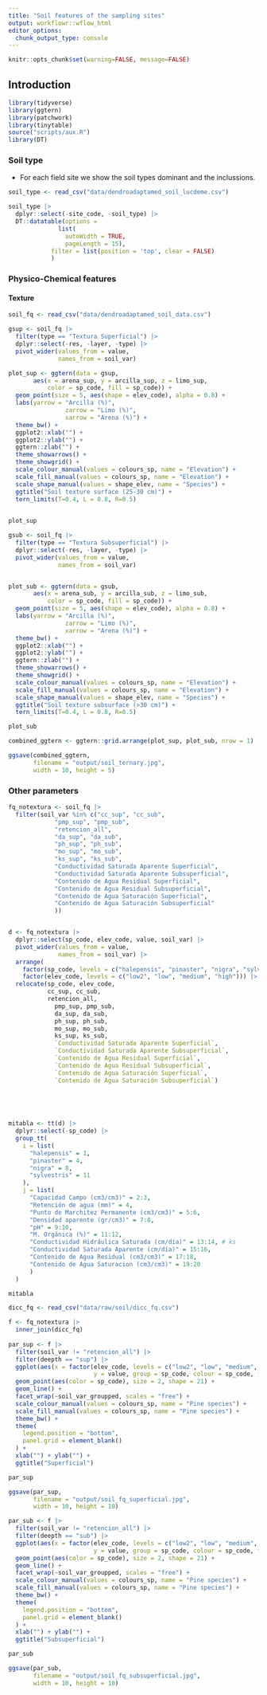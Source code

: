 ```yaml
---
title: "Soil features of the sampling sites"
output: workflowr::wflow_html
editor_options:
  chunk_output_type: console
---
```


```r
knitr::opts_chunk$set(warning=FALSE, message=FALSE)
```


## Introduction

```r
library(tidyverse)
library(ggtern)
library(patchwork)
library(tinytable)
source("scripts/aux.R")
library(DT)
```


### Soil type 

- For each field site we show the soil types dominant and the inclussions.

```r
soil_type <- read_csv("data/dendroadaptamed_soil_lucdeme.csv")
```

```r
soil_type |> 
  dplyr::select(-site_code, -soil_type) |> 
  DT::datatable(options =
              list(
                autoWidth = TRUE,
                pageLength = 15), 
            filter = list(position = 'top', clear = FALSE)
            )
```


### Physico-Chemical features  

#### Texture 

```r
soil_fq <- read_csv("data/dendroadaptamed_soil_data.csv")
```


```r
gsup <- soil_fq |> 
  filter(type == "Textura Superficial") |> 
  dplyr::select(-res, -layer, -type) |> 
  pivot_wider(values_from = value, 
              names_from = soil_var)

plot_sup <- ggtern(data = gsup, 
       aes(x = arena_sup, y = arcilla_sup, z = limo_sup, 
           color = sp_code, fill = sp_code)) +
  geom_point(size = 5, aes(shape = elev_code), alpha = 0.8) +
  labs(yarrow = "Arcilla (%)", 
                zarrow = "Limo (%)",
                xarrow = "Arena (%)") +
  theme_bw() +
  ggplot2::xlab("") +
  ggplot2::ylab("") +
  ggtern::zlab("") +
  theme_showarrows() +
  theme_showgrid() +
  scale_colour_manual(values = colours_sp, name = "Elevation") +
  scale_fill_manual(values = colours_sp, name = "Elevation") +
  scale_shape_manual(values = shape_elev, name = "Species") +
  ggtitle("Soil texture surface (25-30 cm)") +
  tern_limits(T=0.4, L = 0.8, R=0.5)
  

plot_sup
```

```r
gsub <- soil_fq |> 
  filter(type == "Textura Subsuperficial") |> 
  dplyr::select(-res, -layer, -type) |> 
  pivot_wider(values_from = value, 
              names_from = soil_var)


plot_sub <- ggtern(data = gsub, 
       aes(x = arena_sub, y = arcilla_sub, z = limo_sub, 
           color = sp_code, fill = sp_code)) +
  geom_point(size = 5, aes(shape = elev_code), alpha = 0.8) +
  labs(yarrow = "Arcilla (%)", 
                zarrow = "Limo (%)",
                xarrow = "Arena (%)") +
  theme_bw() +
  ggplot2::xlab("") +
  ggplot2::ylab("") +
  ggtern::zlab("") +
  theme_showarrows() +
  theme_showgrid() +
  scale_colour_manual(values = colours_sp, name = "Elevation") +
  scale_fill_manual(values = colours_sp, name = "Elevation") +
  scale_shape_manual(values = shape_elev, name = "Species") +
  ggtitle("Soil texture subsurface (>30 cm)") +
  tern_limits(T=0.4, L = 0.8, R=0.5) 

plot_sub 
```

```r
combined_ggtern <- ggtern::grid.arrange(plot_sup, plot_sub, nrow = 1)

ggsave(combined_ggtern, 
       filename = "output/soil_ternary.jpg",
       width = 10, height = 5)
```


### Other parameters

```r
fq_notextura <- soil_fq |> 
  filter(soil_var %in% c("cc_sup", "cc_sub",
             "pmp_sup", "pmp_sub", 
             "retencion_all",
             "da_sup", "da_sub", 
             "ph_sup", "ph_sub",
             "mo_sup", "mo_sub",
             "ks_sup", "ks_sub", 
             "Conductividad Saturada Aparente Superficial",
             "Conductividad Saturada Aparente Subsuperficial", 
             "Contenido de Agua Residual Superficial", 
             "Contenido de Agua Residual Subsuperficial",
             "Contenido de Agua Saturación Superficial",
             "Contenido de Agua Saturación Subsuperficial"
             ))


d <- fq_notextura |> 
  dplyr::select(sp_code, elev_code, value, soil_var) |> 
  pivot_wider(values_from = value,
              names_from = soil_var) |>
  arrange(
    factor(sp_code, levels = c("halepensis", "pinaster", "nigra", "sylvestris")), 
    factor(elev_code, levels = c("low2", "low", "medium", "high"))) |> 
  relocate(sp_code, elev_code,
           cc_sup, cc_sub,
           retencion_all,
             pmp_sup, pmp_sub, 
             da_sup, da_sub, 
             ph_sup, ph_sub,
             mo_sup, mo_sub,
             ks_sup, ks_sub, 
             `Conductividad Saturada Aparente Superficial`,
             `Conductividad Saturada Aparente Subsuperficial`, 
             `Contenido de Agua Residual Superficial`, 
             `Contenido de Agua Residual Subsuperficial`,
             `Contenido de Agua Saturación Superficial`,
             `Contenido de Agua Saturación Subsuperficial`) 
  

           


mitabla <- tt(d) |> 
  dplyr::select(-sp_code) |> 
  group_tt(
    i = list(
      "halepensis" = 1,
      "pinaster" = 4, 
      "nigra" = 8, 
      "sylvestris" = 11
    ),
    j = list(
      "Capacidad Campo (cm3/cm3)" = 2:3,
      "Retención de agua (mm)" = 4,
      "Punto de Marchitez Permanente (cm3/cm3)" = 5:6,
      "Densidad aparente (gr/cm3)" = 7:8, 
      "pH" = 9:10,
      "M. Orgánica (%)" = 11:12,
      "Conductividad Hidráulica Saturada (cm/día)" = 13:14, # ks 
      "Conductividad Saturada Aparente (cm/día)" = 15:16, 
      "Contenido de Agua Residual (cm3/cm3)" = 17:18, 
      "Contenido de Agua Saturacion (cm3/cm3)" = 19:20
      ) 
  ) 

mitabla
``` 

```r
dicc_fq <- read_csv("data/raw/soil/dicc_fq.csv")

f <- fq_notextura |> 
  inner_join(dicc_fq) 
  
par_sup <- f |> 
  filter(soil_var != "retencion_all") |> 
  filter(deepth == "sup") |> 
  ggplot(aes(x = factor(elev_code, levels = c("low2", "low", "medium", "high")),
                        y = value, group = sp_code, colour = sp_code, fill = sp_code)) +
  geom_point(aes(color = sp_code), size = 2, shape = 21) +
  geom_line() +
  facet_wrap(~soil_var_groupped, scales = "free") +
  scale_colour_manual(values = colours_sp, name = "Pine species") + 
  scale_fill_manual(values = colours_sp, name = "Pine species") +
  theme_bw() +
  theme(
    legend.position = "bottom",
    panel.grid = element_blank()
  ) +
  xlab("") + ylab("") +
  ggtitle("Superficial")

par_sup
```


```r
ggsave(par_sup, 
       filename = "output/soil_fq_superficial.jpg",
       width = 10, height = 10)
```


```r
par_sub <- f |> 
  filter(soil_var != "retencion_all") |> 
  filter(deepth == "sub") |> 
  ggplot(aes(x = factor(elev_code, levels = c("low2", "low", "medium", "high")),
                        y = value, group = sp_code, colour = sp_code, fill = sp_code)) +
  geom_point(aes(color = sp_code), size = 2, shape = 21) +
  geom_line() +
  facet_wrap(~soil_var_groupped, scales = "free") +
  scale_colour_manual(values = colours_sp, name = "Pine species") + 
  scale_fill_manual(values = colours_sp, name = "Pine species") +
  theme_bw() +
  theme(
    legend.position = "bottom",
    panel.grid = element_blank()
  ) +
  xlab("") + ylab("") +
  ggtitle("Subsuperficial")

par_sub 
```


```r
ggsave(par_sub, 
       filename = "output/soil_fq_subsuperficial.jpg",
       width = 10, height = 10)
```
 
